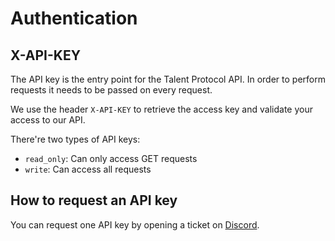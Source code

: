 # Authentication

## X-API-KEY

The API key is the entry point for the Talent Protocol API. In order to perform requests it needs to be passed on every request.

We use the header `X-API-KEY` to retrieve the access key and validate your access to our API.

There're two types of API keys:

* `read_only`: Can only access GET requests
* `write`: Can access all requests

## How to request an API key

You can request one API key by opening a ticket on [Discord](https://discord.com/invite/talentprotocol).
